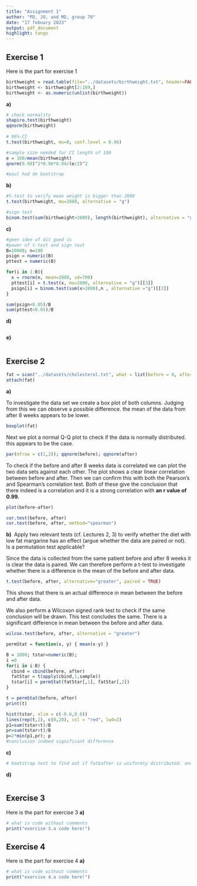 ```yaml
---
title: "Assignment 1"
author: "PD, JO, and MD, group 70"
date: "17 febuary 2023"
output: pdf_document
highlight: tango
---
```


## Exercise 1

Here is the part for exercise 1

```r
birthweight = read.table(file="../datasets/birthweight.txt", header=FALSE)
birthweight <- birthweight[2:189,]
birthweight <- as.numeric(unlist(birthweight))
```

**a)**

```r
# check normality
shapiro.test(birthweight)
qqnorm(birthweight)
 
# 96%-CI
t.test(birthweight, mu=0, conf.level = 0.96)

#sample size needed for CI length of 100
e = 100/mean(birthweight)
qnorm(0.98)^2*0.96*0.04/(e/2)^2

#paul had de bootstrap
```

**b)**

```r
#t-test to verify mean weight is bigger than 2800
t.test(birthweight, mu=2800, alternative = "g")

#sign test
binom.test(sum(birthweight>2800), length(birthweight), alternative = "g")
```

**c)**

```r
#geen idee of dit goed is
#power of t-test and sign test
B=10000; n=188
psign = numeric(B)
pttest = numeric(B)

for(i in 1:B){
  x = rnorm(n, mean=2800, sd=700)
  pttest[i] = t.test(x, mu=2800, alternative = "g")[[3]]
  psign[i] = binom.test(sum(x>2800),n , alternative ="g")[[3]]
}

sum(psign<0.05)/B
sum(pttest<0.05)/B
```

**d)**

```r

```

**e)**

```r

```

## Exercise 2

```r
fat = scan("../datasets/cholesterol.txt", what = list(before = 0, after = 0)) 
attach(fat)
```

**a)**

To investigate the data set we create a box plot of both columns. Judging from this we can observe a possible difference. the mean of the data from after 8 weeks appears to be lower.

```r
boxplot(fat)
```

Next we plot a normal Q-Q plot to check if the data is normally distributed. this appears to be the case.

```r
par(mfrow = c(1,2)); qqnorm(before); qqnorm(after)
```

To check if the before and after 8 weeks data is correlated we can plot the two data sets against each other. The plot shows a clear linear correlation between before and after. Then we can confirm this with both the Pearson's and Spearman's correlation test. Both of these give the conclusion that there indeed is a correlation and it is a strong correlation with **an r value of 0.99.**

```r
plot(before~after)

cor.test(before, after)
cor.test(before, after, method="spearman")
```

**b)**  Apply two relevant tests (cf. Lectures 2, 3) to verify whether the diet with low fat margarine has an effect (argue whether the data are paired or not). Is a permutation test applicable?

Since the data is collected from the same patient before and after 8 weeks it is clear the data is paired. We can therefore perform a t-test to investigate whether there is a difference in the mean of the before and after data.

```r
t.test(before, after, alternative="greater", paired = TRUE)
```

This shows that there is an actual difference in mean between the before and after data.

We also perform a Wilcoxon signed rank test to check if the same conclusion will be drawn. This test concludes the same. There is a significant difference in mean between the before and after data.

```r
wilcox.test(before, after, alternative = "greater")
```

```r
permStat = function(x, y) { mean(x-y) }

B = 1000; tstar=numeric(B);
i =0
for(i in i:B) {
  cbind = cbind(before, after)
  fatStar = t(apply(cbind,1,sample))
  tstar[i] = permStat(fatStar[,1], fatStar[,2]) 
}

t = permStat(before, after)
print(t)

hist(tstar, xlim = c(-0.6,0.6))
lines(rep(t,2), c(0,20), col = "red", lwd=2)
p1=sum(tstar<t)/B
pr=sum(tstar>t)/B
p=2*min(p1,pr); p
#conclusion indeed significant difference

```

**c)**

```r
# bootstrap test to find out if fat$after is uniformly distributed. and construct a 95% confidence interval. (Kolmogorov-Smirnov?)

```

**d)**

```r

```

## Exercise 3

Here is the part for exercise 3 **a)**

```r
# what is code without comments
print("exercise 3.a code here!")

```

## Exercise 4

Here is the part for exercise 4 **a)**

```r
# what is code without comments
print("exercise 4.a code here!")

```
